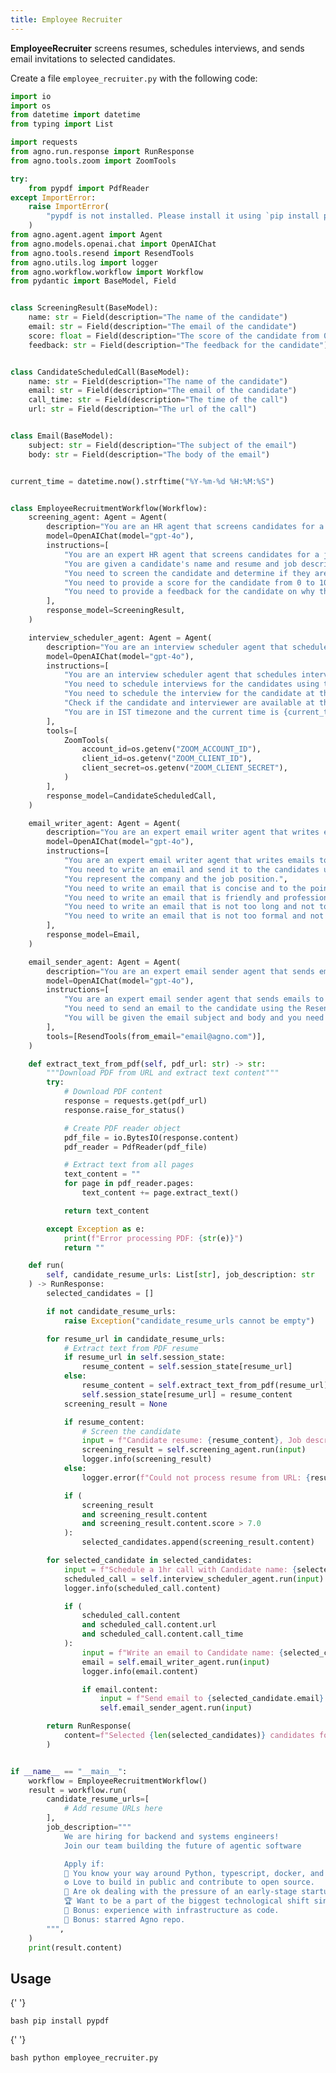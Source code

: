 ```yaml
---
title: Employee Recruiter
---
```


**EmployeeRecruiter** screens resumes, schedules interviews, and sends email invitations to selected candidates.

Create a file `employee_recruiter.py` with the following code:

```python employee_recruiter.py
import io
import os
from datetime import datetime
from typing import List

import requests
from agno.run.response import RunResponse
from agno.tools.zoom import ZoomTools

try:
    from pypdf import PdfReader
except ImportError:
    raise ImportError(
        "pypdf is not installed. Please install it using `pip install pypdf`"
    )
from agno.agent.agent import Agent
from agno.models.openai.chat import OpenAIChat
from agno.tools.resend import ResendTools
from agno.utils.log import logger
from agno.workflow.workflow import Workflow
from pydantic import BaseModel, Field


class ScreeningResult(BaseModel):
    name: str = Field(description="The name of the candidate")
    email: str = Field(description="The email of the candidate")
    score: float = Field(description="The score of the candidate from 0 to 10")
    feedback: str = Field(description="The feedback for the candidate")


class CandidateScheduledCall(BaseModel):
    name: str = Field(description="The name of the candidate")
    email: str = Field(description="The email of the candidate")
    call_time: str = Field(description="The time of the call")
    url: str = Field(description="The url of the call")


class Email(BaseModel):
    subject: str = Field(description="The subject of the email")
    body: str = Field(description="The body of the email")


current_time = datetime.now().strftime("%Y-%m-%d %H:%M:%S")


class EmployeeRecruitmentWorkflow(Workflow):
    screening_agent: Agent = Agent(
        description="You are an HR agent that screens candidates for a job interview.",
        model=OpenAIChat(model="gpt-4o"),
        instructions=[
            "You are an expert HR agent that screens candidates for a job interview.",
            "You are given a candidate's name and resume and job description.",
            "You need to screen the candidate and determine if they are a good fit for the job.",
            "You need to provide a score for the candidate from 0 to 10.",
            "You need to provide a feedback for the candidate on why they are a good fit or not.",
        ],
        response_model=ScreeningResult,
    )

    interview_scheduler_agent: Agent = Agent(
        description="You are an interview scheduler agent that schedules interviews for candidates.",
        model=OpenAIChat(model="gpt-4o"),
        instructions=[
            "You are an interview scheduler agent that schedules interviews for candidates.",
            "You need to schedule interviews for the candidates using the Zoom tool.",
            "You need to schedule the interview for the candidate at the earliest possible time between 10am and 6pm.",
            "Check if the candidate and interviewer are available at the time and if the time is free in the calendar.",
            "You are in IST timezone and the current time is {current_time}. So schedule the call in future time with reference to current time.",
        ],
        tools=[
            ZoomTools(
                account_id=os.getenv("ZOOM_ACCOUNT_ID"),
                client_id=os.getenv("ZOOM_CLIENT_ID"),
                client_secret=os.getenv("ZOOM_CLIENT_SECRET"),
            )
        ],
        response_model=CandidateScheduledCall,
    )

    email_writer_agent: Agent = Agent(
        description="You are an expert email writer agent that writes emails to selected candidates.",
        model=OpenAIChat(model="gpt-4o"),
        instructions=[
            "You are an expert email writer agent that writes emails to selected candidates.",
            "You need to write an email and send it to the candidates using the Resend tool.",
            "You represent the company and the job position.",
            "You need to write an email that is concise and to the point.",
            "You need to write an email that is friendly and professional.",
            "You need to write an email that is not too long and not too short.",
            "You need to write an email that is not too formal and not too informal.",
        ],
        response_model=Email,
    )

    email_sender_agent: Agent = Agent(
        description="You are an expert email sender agent that sends emails to selected candidates.",
        model=OpenAIChat(model="gpt-4o"),
        instructions=[
            "You are an expert email sender agent that sends emails to selected candidates.",
            "You need to send an email to the candidate using the Resend tool.",
            "You will be given the email subject and body and you need to send it to the candidate.",
        ],
        tools=[ResendTools(from_email="email@agno.com")],
    )

    def extract_text_from_pdf(self, pdf_url: str) -> str:
        """Download PDF from URL and extract text content"""
        try:
            # Download PDF content
            response = requests.get(pdf_url)
            response.raise_for_status()

            # Create PDF reader object
            pdf_file = io.BytesIO(response.content)
            pdf_reader = PdfReader(pdf_file)

            # Extract text from all pages
            text_content = ""
            for page in pdf_reader.pages:
                text_content += page.extract_text()

            return text_content

        except Exception as e:
            print(f"Error processing PDF: {str(e)}")
            return ""

    def run(
        self, candidate_resume_urls: List[str], job_description: str
    ) -> RunResponse:
        selected_candidates = []

        if not candidate_resume_urls:
            raise Exception("candidate_resume_urls cannot be empty")

        for resume_url in candidate_resume_urls:
            # Extract text from PDF resume
            if resume_url in self.session_state:
                resume_content = self.session_state[resume_url]
            else:
                resume_content = self.extract_text_from_pdf(resume_url)
                self.session_state[resume_url] = resume_content
            screening_result = None

            if resume_content:
                # Screen the candidate
                input = f"Candidate resume: {resume_content}, Job description: {job_description}"
                screening_result = self.screening_agent.run(input)
                logger.info(screening_result)
            else:
                logger.error(f"Could not process resume from URL: {resume_url}")

            if (
                screening_result
                and screening_result.content
                and screening_result.content.score > 7.0
            ):
                selected_candidates.append(screening_result.content)

        for selected_candidate in selected_candidates:
            input = f"Schedule a 1hr call with Candidate name: {selected_candidate.name}, Candidate email: {selected_candidate.email} and the interviewer would be Manthan Gupts with email manthan@agno.com"
            scheduled_call = self.interview_scheduler_agent.run(input)
            logger.info(scheduled_call.content)

            if (
                scheduled_call.content
                and scheduled_call.content.url
                and scheduled_call.content.call_time
            ):
                input = f"Write an email to Candidate name: {selected_candidate.name}, Candidate email: {selected_candidate.email} for the call scheduled at {scheduled_call.content.call_time} with the url {scheduled_call.content.url} and congratulate them for the interview from John Doe designation Senior Software Engineer and email john@agno.com"
                email = self.email_writer_agent.run(input)
                logger.info(email.content)

                if email.content:
                    input = f"Send email to {selected_candidate.email} with subject {email.content.subject} and body {email.content.body}"
                    self.email_sender_agent.run(input)

        return RunResponse(
            content=f"Selected {len(selected_candidates)} candidates for the interview.",
        )


if __name__ == "__main__":
    workflow = EmployeeRecruitmentWorkflow()
    result = workflow.run(
        candidate_resume_urls=[
            # Add resume URLs here
        ],
        job_description="""
            We are hiring for backend and systems engineers!
            Join our team building the future of agentic software

            Apply if:
            🧠 You know your way around Python, typescript, docker, and AWS.
            ⚙️ Love to build in public and contribute to open source.
            🚀 Are ok dealing with the pressure of an early-stage startup.
            🏆 Want to be a part of the biggest technological shift since the internet.
            🌟 Bonus: experience with infrastructure as code.
            🌟 Bonus: starred Agno repo.
        """,
    )
    print(result.content)
```

## Usage

<Steps>
  <Snippet file="create-venv-step.mdx" />

{' '}

<Step title="Install libraries">```bash pip install pypdf ```</Step>

{' '}

<Step title="Run the agent">```bash python employee_recruiter.py ```</Step>

</Steps>
